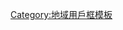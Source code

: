 {{Userbox
  |border-c = #000000
  |border-s = 1
  |id-c     = #FFFFFF
  |id-s     = 12
  |id-fc    = #000000
  |info-c   = #F7C608
  |info-s   = 10
  |info-fc  = #3A3A3A
  |id       = [[File:Flag of African and Malagasy Union.svg|64px|center]]
  |info     = 這個用戶來自或居住在'''[[非洲]]'''。
  |usercategory = 非洲维基人
  |nocat    = {{{nocat|}}}
}}<noinclude>
[[Category:地域用戶框模板]]
</noinclude>